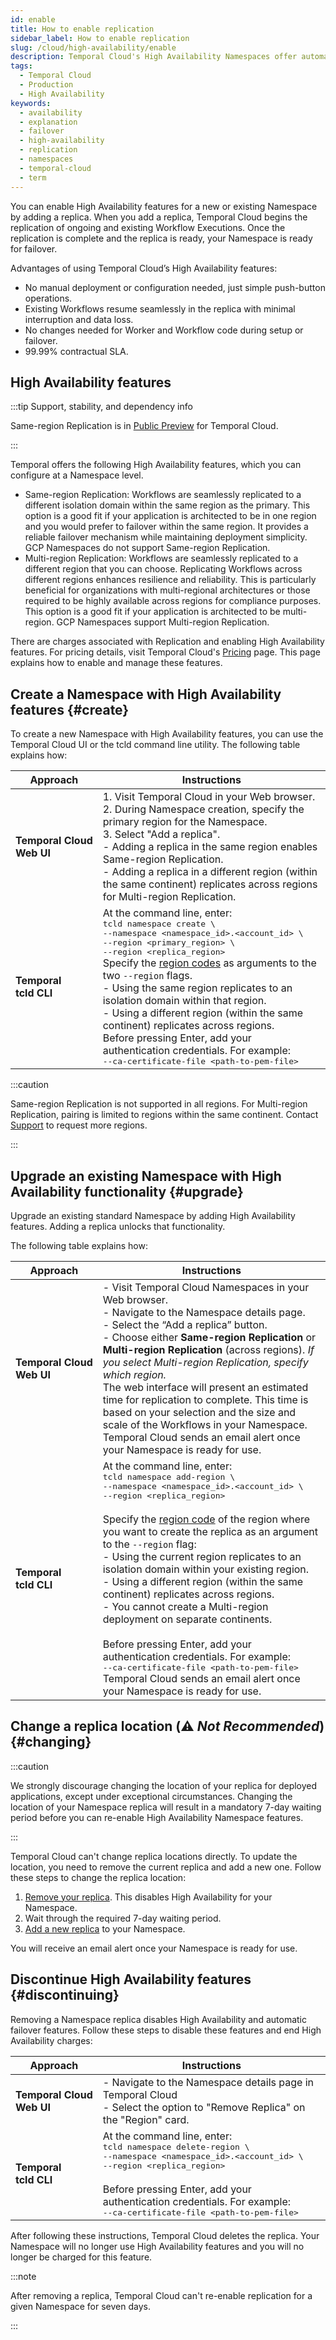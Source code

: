 ```yaml
---
id: enable
title: How to enable replication
sidebar_label: How to enable replication
slug: /cloud/high-availability/enable
description: Temporal Cloud's High Availability Namespaces offer automated failover, synchronized data replication, and high availability for workloads requiring disaster-tolerant deployment and 99.99% uptime.
tags:
  - Temporal Cloud
  - Production
  - High Availability
keywords:
  - availability
  - explanation
  - failover
  - high-availability
  - replication
  - namespaces
  - temporal-cloud
  - term
---
```



You can enable High Availability features for a new or existing Namespace by adding a replica.
When you add a replica, Temporal Cloud begins the replication of ongoing and existing Workflow Executions.
Once the replication is complete and the replica is ready, your Namespace is ready for failover.

Advantages of using Temporal Cloud’s High Availability features:

- No manual deployment or configuration needed, just simple push-button operations.
- Existing Workflows resume seamlessly in the replica with minimal interruption and data loss.
- No changes needed for Worker and Workflow code during setup or failover.
- 99.99% contractual SLA.

## High Availability features

:::tip Support, stability, and dependency info

Same-region Replication is in [Public Preview](/evaluate/development-production-features/release-stages#public-preview) for Temporal Cloud.

:::

Temporal offers the following High Availability features, which you can configure at a Namespace level.

- Same-region Replication: Workflows are seamlessly replicated to a different isolation domain within the same region as the primary.
  This option is a good fit if your application is architected to be in one region and you would prefer to failover within the same region.
  It provides a reliable failover mechanism while maintaining deployment simplicity.
  GCP Namespaces do not support Same-region Replication.
- Multi-region Replication: Workflows are seamlessly replicated to a different region that you can choose.
  Replicating Workflows across different regions enhances resilience and reliability.
  This is particularly beneficial for organizations with multi-regional architectures or those required to be highly available across regions for compliance purposes.
  This option is a good fit if your application is architected to be multi-region.
  GCP Namespaces support Multi-region Replication.

There are charges associated with Replication and enabling High Availability features.
For pricing details, visit Temporal Cloud's [Pricing](/cloud/pricing) page.
This page explains how to enable and manage these features.

## Create a Namespace with High Availability features {#create}

To create a new Namespace with High Availability features, you can use the Temporal Cloud UI or the tcld command line utility.
The following table explains how:

| Approach                                 | Instructions                                                                                                                                                                                                                                                                                                                                                                                                                                                                                                                                                                                                                                                                                      |
| ---------------------------------------- | ------------------------------------------------------------------------------------------------------------------------------------------------------------------------------------------------------------------------------------------------------------------------------------------------------------------------------------------------------------------------------------------------------------------------------------------------------------------------------------------------------------------------------------------------------------------------------------------------------------------------------------------------------------------------------------------------- |
| **Temporal&nbsp;Cloud<br />Web&nbsp;UI** | 1. Visit Temporal Cloud in your Web browser. <br /> 2. During Namespace creation, specify the primary region for the Namespace. <br /> 3. Select "Add a replica".<br /> <Spacer width={4} /> - Adding a replica in the same region enables Same-region Replication. <br /> <Spacer width={4} /> - Adding a replica in a different region (within the same continent) replicates across regions for Multi-region Replication.                                                                                                                                                                                                                                                                                                      |
| **Temporal<br />tcld&nbsp;CLI**          | At the command line, enter: <br /> <tt>tcld namespace create \ <br /> <Spacer width={4} />--namespace \<namespace_id>.\<account_id> \ <br /><Spacer width={4} />--region \<primary_region> \ <br /> <Spacer width={4} />--region \<replica_region></tt> <br /> Specify the [region codes](/cloud/service-availability) as arguments to the two `--region` flags.<br /> <Spacer width={4} /> - Using the same region replicates to an isolation domain within that region.<br /> <Spacer width={4} /> - Using a different region (within the same continent) replicates across regions. <br />Before pressing Enter, add your authentication credentials. For example: <br /> <tt><Spacer width={4} /><NoBreak>--ca-certificate-file \<path-to-pem-file></NoBreak></tt> |

:::caution

Same-region Replication is not supported in all regions.
For Multi-region Replication, pairing is limited to regions within the same continent.
Contact [Support](https://support.temporal.io) to request more regions.

:::

## Upgrade an existing Namespace with High Availability functionality {#upgrade}

Upgrade an existing standard Namespace by adding High Availability features.
Adding a replica unlocks that functionality.

The following table explains how:

| Approach                                 | Instructions                                                                                                                                                                                                                                                                                                                                                                                                                                                                                                                                                                                                                                                                                                                                                                      |
| ---------------------------------------- | --------------------------------------------------------------------------------------------------------------------------------------------------------------------------------------------------------------------------------------------------------------------------------------------------------------------------------------------------------------------------------------------------------------------------------------------------------------------------------------------------------------------------------------------------------------------------------------------------------------------------------------------------------------------------------------------------------------------------------------------------------------------------------- |
| **Temporal&nbsp;Cloud<br />Web&nbsp;UI** | - Visit Temporal Cloud Namespaces in your Web browser. <br /> - Navigate to the Namespace details page.<br /> - Select the “Add a replica” button. <br /> - Choose either **Same-region Replication** or **Multi-region Replication** (across regions). _If you select Multi-region Replication, specify which region._ <br /> The web interface will present an estimated time for replication to complete. This time is based on your selection and the size and scale of the Workflows in your Namespace. Temporal Cloud sends an email alert once your Namespace is ready for use.                                                                                                                                                                       |
| **Temporal<br />tcld&nbsp;CLI**          | At the command line, enter: <br /> <tt>tcld namespace add-region \ <br /> <Spacer width={4} />--namespace \<namespace_id>.\<account_id> \ <br /><Spacer width={4} />--region \<replica_region></tt> <br /> <br /> Specify the [region code](/cloud/service-availability) of the region where you want to create the replica as an argument to the `--region` flag:<br /><Spacer width={4} />- Using the current region replicates to an isolation domain within your existing region.<br /><Spacer width={4} />- Using a different region (within the same continent) replicates across regions.<br /><Spacer width={4} />- You cannot create a Multi-region deployment on separate continents.<br /><br />Before pressing Enter, add your authentication credentials. For example: <br /> <tt><Spacer width={4} /><NoBreak>--ca-certificate-file \<path-to-pem-file></NoBreak></tt> <br /> Temporal Cloud sends an email alert once your Namespace is ready for use. |

## Change a replica location (⚠️ _Not Recommended_) {#changing}

:::caution

We strongly discourage changing the location of your replica for deployed applications, except under exceptional circumstances.
Changing the location of your Namespace replica will result in a mandatory 7-day waiting period before you can re-enable High Availability Namespace features.

:::

Temporal Cloud can't change replica locations directly.
To update the location, you need to remove the current replica and add a new one.
Follow these steps to change the replica location:

1. [Remove your replica](#discontinuing).
   This disables High Availability for your Namespace.
2. Wait through the required 7-day waiting period.
3. [Add a new replica](#upgrade) to your Namespace.

You will receive an email alert once your Namespace is ready for use.

## Discontinue High Availability features {#discontinuing}

Removing a Namespace replica disables High Availability and automatic failover features.
Follow these steps to disable these features and end High Availability charges:

| Approach                                 | Instructions                                                                                                                                                                                                                                                                                                                                         |
| ---------------------------------------- | ---------------------------------------------------------------------------------------------------------------------------------------------------------------------------------------------------------------------------------------------------------------------------------------------------------------------------------------------------- |
| **Temporal&nbsp;Cloud<br />Web&nbsp;UI** | - Navigate to the Namespace details page in Temporal Cloud <br /> - Select the option to "Remove Replica" on the "Region" card.                                                                                                                                                                                                       |
| **Temporal<br />tcld&nbsp;CLI**          | At the command line, enter: <br /> <tt>tcld namespace delete-region \ <br /> <Spacer width={4} />--namespace \<namespace_id>.\<account_id> \ <br /><Spacer width={4} />--region \<replica_region></tt> <br /><br /> Before pressing Enter, add your authentication credentials. For example: <br /> <tt><Spacer width={4} /><NoBreak>--ca-certificate-file \<path-to-pem-file></NoBreak></tt> |

After following these instructions, Temporal Cloud deletes the replica.
Your Namespace will no longer use High Availability features and you will no longer be charged for this feature.

:::note

After removing a replica, Temporal Cloud can't re-enable replication for a given Namespace for seven days.

:::
